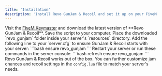```yaml
---
title: 'Installation'
description: 'Install Revo GunJam & Recoil and set it up on your FiveM server.'
---
```


<Steps>
  <Step title="Download GunJam & Recoil">
    Visit the <a href="https://keymaster.fivem.net/" target="_blank">FiveM Keymaster</a> and download the latest version of **Revo GunJam & Recoil**. Save the script to your computer.
  </Step>
  <Step title="Add to Resources">
    Place the downloaded `revo_gunjam` folder inside your server's `resources` directory.
  </Step>
  <Step title="Configure server.cfg">
    Add the following line to your `server.cfg` to ensure GunJam & Recoil starts with your server:
    ```bash
      ensure revo_gunjam
    ```
  </Step>
  <Step title="Start the Resource">
    Restart your server or run these commands in the server console:
    ```bash
      refresh
      ensure revo_gunjam
    ```
  </Step>
</Steps>

<Tip>
  Revo GunJam & Recoil works out of the box. You can further customize jam chances and recoil settings in the <code>config.lua</code> file to match your server's needs.
</Tip>